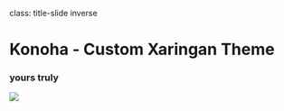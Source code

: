 class: title-slide inverse

<h1 class="title">Konoha - Custom Xaringan Theme</h1>

<h3 class="author">yours truly</h3>

<img class="topic" src="assets/img/topic.png">